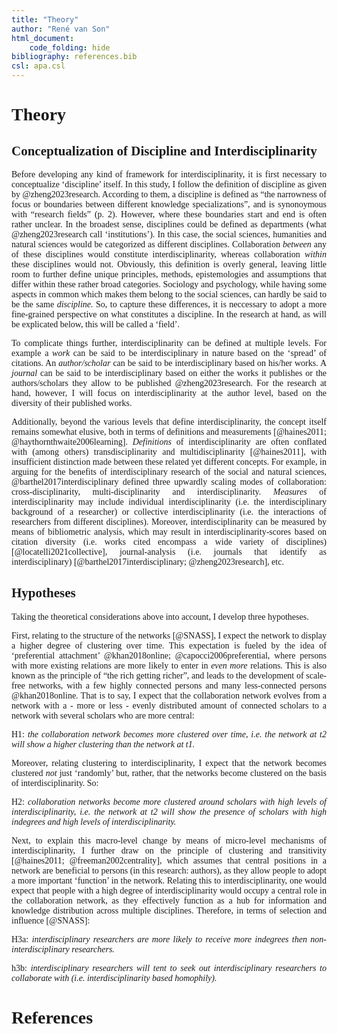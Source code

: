```yaml
---
title: "Theory"
author: "René van Son"
html_document:
    code_folding: hide
bibliography: references.bib
csl: apa.csl
---
```


```{=html}
<style>
body {
text-align: justify;
font-family: Times;
}
</style>
```
# Theory

## Conceptualization of Discipline and Interdisciplinarity

Before developing any kind of framework for interdisciplinarity, it is first necessary to conceptualize 'discipline' itself. In this study, I follow the definition of discipline as given by @zheng2023research. According to them, a discipline is defined as "the narrowness of focus or boundaries between different knowledge specializations", and is synonoymous with "research fields" (p. 2). However, where these boundaries start and end is often rather unclear. In the broadest sense, disciplines could be defined as departments (what @zheng2023research call 'institutions'). In this case, the social sciences, humanities and natural sciences would be categorized as different disciplines. Collaboration *between* any of these disciplines would constitute interdisciplinarity, whereas collaboration *within* these disciplines would not. Obviously, this definition is overly general, leaving little room to further define unique principles, methods, epistemologies and assumptions that differ within these rather broad categories. Sociology and psychology, while having some aspects in common which makes them belong to the social sciences, can hardly be said to be the same *discipline.* So, to capture these differences, it is neccessary to adopt a more fine-grained perspective on what constitutes a discipline. In the research at hand, as will be explicated below, this will be called a 'field'.

To complicate things further, interdisciplinarity can be defined at multiple levels. For example a *work* can be said to be interdisciplinary in nature based on the 'spread' of citations. An *author/scholar* can be said to be interdisciplinary based on his/her works. A *journal* can be said to be interdisciplinary based on either the works it publishes or the authors/scholars they allow to be published @zheng2023research. For the research at hand, however, I will focus on interdisciplinarity at the author level, based on the diversity of their published works.

Additionally, beyond the various levels that define interdisciplinarity, the concept itself remains somewhat elusive, both in terms of definitions and measurements [@haines2011; @haythornthwaite2006learning]. *Definitions* of interdisciplinarity are often conflated with (among others) transdisciplinarity and multidisciplinarity [@haines2011], with insufficient distinction made between these related yet different concepts. For example, in arguing for the benefits of interdisciplinary research of the social and natural sciences, @barthel2017interdisciplinary defined three upwardly scaling modes of collaboration: cross-disciplinarity, multi-disciplinarity and interdisciplinarity. *Measures* of interdisciplinarity may include individual interdisciplinarity (i.e. the interdisciplinary background of a researcher) or collective interdisciplinarity (i.e. the interactions of researchers from different disciplines). Moreover, interdisciplinarity can be measured by means of bibliometric analysis, which may result in interdisciplinarity-scores based on citation diversity (i.e. works cited encompass a wide variety of disciplines) [@locatelli2021collective], journal-analysis (i.e. journals that identify as interdisciplinary) [@barthel2017interdisciplinary; @zheng2023research], etc.

## Hypotheses

Taking the theoretical considerations above into account, I develop three hypotheses.

First, relating to the structure of the networks [@SNASS], I expect the network to display a higher degree of clustering over time. This expectation is fueled by the idea of 'preferential attachment' @khan2018online; @capocci2006preferential, where persons with more existing relations are more likely to enter in *even more* relations. This is also known as the principle of "the rich getting richer", and leads to the development of scale-free networks, with a few highly connected persons and many less-connected persons @khan2018online. That is to say, I expect that the collaboration network evolves from a network with a - more or less - evenly distributed amount of connected scholars to a network with several scholars who are more central:

H1: *the collaboration network becomes more clustered over time, i.e. the network at t2 will show a higher clustering than the network at t1.*

Moreover, relating clustering to interdisciplinarity, I expect that the network becomes clustered *not* just 'randomly' but, rather, that the networks become clustered on the basis of interdisciplinarity. So:

H2: *collaboration networks become more clustered around scholars with high levels of interdisciplinarity, i.e. the network at t2 will show the presence of scholars with high indegrees and high levels of interdisciplinarity.*

Next, to explain this macro-level change by means of micro-level mechanisms of interdisciplinarity, I further draw on the principle of clustering and transitivity [@haines2011; @freeman2002centrality], which assumes that central positions in a network are beneficial to persons (in this research: authors), as they allow people to adopt a more important 'function' in the network. Relating this to interdisciplinarity, one would expect that people with a high degree of interdisciplinarity would occupy a central role in the collaboration network, as they effectively function as a hub for information and knowledge distribution across multiple disciplines. Therefore, in terms of selection and influence [@SNASS]:

H3a: *interdisciplinary researchers are more likely to receive more indegrees then non-interdisciplinary researchers.*

h3b: *interdisciplinary researchers will tent to seek out interdisciplinary researchers to collaborate with* *(i.e. interdisciplinarity based homophily).*

# References

